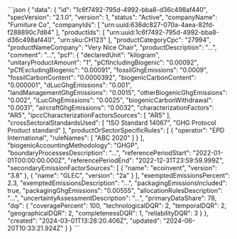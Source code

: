 <ResponseExample>
```json
{
  "data": {
    "id": "1c6f7492-795d-4992-bba8-d36c498af440",
    "specVersion": "2.1.0",
    "version": 1,
    "status": "Active",
    "companyName": "Furniture Co",
    "companyIds": [
      "urn:uuid:636dc827-070a-4aea-82fd-f288890c7d84"
    ],
    "productIds": [
      "urn:uuid:1c6f7492-795d-4992-bba8-d36c498af440",
      "urn:sku:CH123"
    ],
    "productCategoryCpc": "27994",
    "productNameCompany": "Very Nice Chair",
    "productDescription": "...",
    "comment": "...",
    "pcf": {
      "declaredUnit": "kilogram",
      "unitaryProductAmount": "1",
      "pCfIncludingBiogenic": "0.00092",
      "pCfExcludingBiogenic": "0.00091",
      "fossilGhgEmissions": "0.0009",
      "fossilCarbonContent": "0.0000392",
      "biogenicCarbonContent": "0.000001",
      "dLucGhgEmissions": "0.001",
      "landManagementGhgEmissions": "0.0015",
      "otherBiogenicGhgEmissions": "0.002",
      "iLucGhgEmissions": "0.0025",
      "biogenicCarbonWithdrawal": "0.0031",
      "aircraftGhgEmissions": "0.0032",
      "characterizationFactors": "AR5",
      "ipccCharacterizationFactorsSources": [
        "AR5"
      ],
      "crossSectoralStandardsUsed": [
        "ISO Standard 14067",
        "GHG Protocol Product standard"
      ],
      "productOrSectorSpecificRules": [
        {
          "operator": "EPD International",
          "ruleNames": [
            "ABC 2020"
          ]
        }
      ],
      "biogenicAccountingMethodology": "GHGP",
      "boundaryProcessesDescription": "...",
      "referencePeriodStart": "2022-01-01T00:00:00.000Z",
      "referencePeriodEnd": "2022-12-31T23:59:59.999Z",
      "secondaryEmissionFactorSources": [
        {
          "name": "ecoinvent",
          "version": "3.8"
        },
        {
          "name": "GLEC",
          "version": "2a"
        }
      ],
      "exemptedEmissionsPercent": 2.3,
      "exemptedEmissionsDescription": "...",
      "packagingEmissionsIncluded": true,
      "packagingGhgEmissions": "0.00555",
      "allocationRulesDescription": "...",
      "uncertaintyAssessmentDescription": "...",
      "primaryDataShare": 78,
      "dqi": {
        "coveragePercent": 100,
        "technologicalDQR": 2,
        "temporalDQR": 2,
        "geographicalDQR": 2,
        "completenessDQR": 1,
        "reliabilityDQR": 3
      }
    },
    "created": "2024-03-01T13:28:20.406Z",
    "updated": "2024-06-20T10:33:21.924Z"
  }
}
```
</ResponseExample>
